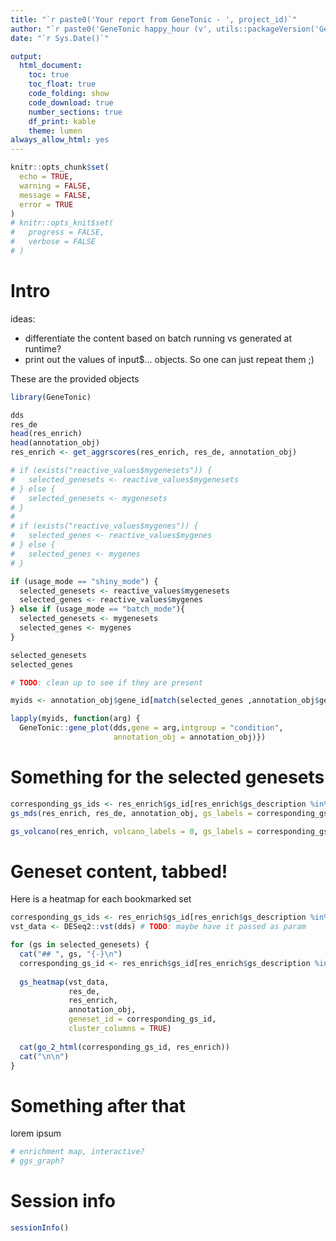 ```yaml
---
title: "`r paste0('Your report from GeneTonic - ', project_id)`"
author: "`r paste0('GeneTonic happy_hour (v', utils::packageVersion('GeneTonic'), ')')`"
date: "`r Sys.Date()`"

output: 
  html_document:
    toc: true
    toc_float: true
    code_folding: show
    code_download: true
    number_sections: true
    df_print: kable
    theme: lumen
always_allow_html: yes
---
```


```r
knitr::opts_chunk$set(
  echo = TRUE, 
  warning = FALSE, 
  message = FALSE,
  error = TRUE
)
# knitr::opts_knit$set(
#   progress = FALSE, 
#   verbose = FALSE
# )
```


# Intro

 <!-- this is the file that gets used in rendering the many outputs via happyhour -->

ideas:

- differentiate the content based on batch running vs generated at runtime?
- print out the values of input$... objects. So one can just repeat them ;)

These are the provided objects

```r
library(GeneTonic)
```


```r
dds
res_de
head(res_enrich)
head(annotation_obj)
res_enrich <- get_aggrscores(res_enrich, res_de, annotation_obj)
```


```r
# if (exists("reactive_values$mygenesets")) {
#   selected_genesets <- reactive_values$mygenesets
# } else {
#   selected_genesets <- mygenesets
# }
# 
# if (exists("reactive_values$mygenes")) {
#   selected_genes <- reactive_values$mygenes
# } else {
#   selected_genes <- mygenes
# }

if (usage_mode == "shiny_mode") {
  selected_genesets <- reactive_values$mygenesets
  selected_genes <- reactive_values$mygenes
} else if (usage_mode == "batch_mode"){
  selected_genesets <- mygenesets
  selected_genes <- mygenes
}

selected_genesets
selected_genes

# TODO: clean up to see if they are present

```


```r
myids <- annotation_obj$gene_id[match(selected_genes ,annotation_obj$gene_name)]
```


```r
lapply(myids, function(arg) {
  GeneTonic::gene_plot(dds,gene = arg,intgroup = "condition", 
                       annotation_obj = annotation_obj)})
```

# Something for the selected genesets

```r
corresponding_gs_ids <- res_enrich$gs_id[res_enrich$gs_description %in% selected_genesets]
gs_mds(res_enrich, res_de, annotation_obj, gs_labels = corresponding_gs_ids)

gs_volcano(res_enrich, volcano_labels = 0, gs_labels = corresponding_gs_ids)
```

# Geneset content, tabbed! {.tabset .tabset-fade}

Here is a heatmap for each bookmarked set

```r
corresponding_gs_ids <- res_enrich$gs_id[res_enrich$gs_description %in% selected_genesets]
vst_data <- DESeq2::vst(dds) # TODO: maybe have it passed as param

for (gs in selected_genesets) {
  cat("## ", gs, "{-}\n")
  corresponding_gs_id <- res_enrich$gs_id[res_enrich$gs_description %in% gs]
  
  gs_heatmap(vst_data, 
             res_de, 
             res_enrich, 
             annotation_obj, 
             geneset_id = corresponding_gs_id, 
             cluster_columns = TRUE)
  
  cat(go_2_html(corresponding_gs_id, res_enrich))
  cat("\n\n")
}
```

# Something after that

lorem ipsum

```r
# enrichment map, interactive?
# ggs_graph?
```


# Session info {-}

```r
sessionInfo()
```

